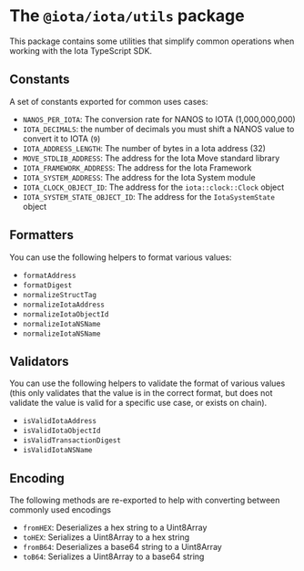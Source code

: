 # The `@iota/iota/utils` package

This package contains some utilities that simplify common operations when working with the Iota
TypeScript SDK.

## Constants

A set of constants exported for common uses cases:

- `NANOS_PER_IOTA`: The conversion rate for NANOS to IOTA (1,000,000,000)
- `IOTA_DECIMALS`: the number of decimals you must shift a NANOS value to convert it to IOTA (`9`)
- `IOTA_ADDRESS_LENGTH`: The number of bytes in a Iota address (32)
- `MOVE_STDLIB_ADDRESS`: The address for the Iota Move standard library
- `IOTA_FRAMEWORK_ADDRESS`: The address for the Iota Framework
- `IOTA_SYSTEM_ADDRESS`: The address for the Iota System module
- `IOTA_CLOCK_OBJECT_ID`: The address for the `iota::clock::Clock` object
- `IOTA_SYSTEM_STATE_OBJECT_ID`: The address for the `IotaSystemState` object

## Formatters

You can use the following helpers to format various values:

- `formatAddress`
- `formatDigest`
- `normalizeStructTag`
- `normalizeIotaAddress`
- `normalizeIotaObjectId`
- `normalizeIotaNSName`
- `normalizeIotaNSName`

## Validators

You can use the following helpers to validate the format of various values (this only validates that
the value is in the correct format, but does not validate the value is valid for a specific use
case, or exists on chain).

- `isValidIotaAddress`
- `isValidIotaObjectId`
- `isValidTransactionDigest`
- `isValidIotaNSName`

## Encoding

The following methods are re-exported to help with converting between commonly used encodings

- `fromHEX`: Deserializes a hex string to a Uint8Array
- `toHEX`: Serializes a Uint8Array to a hex string
- `fromB64`: Deserializes a base64 string to a Uint8Array
- `toB64`: Serializes a Uint8Array to a base64 string
